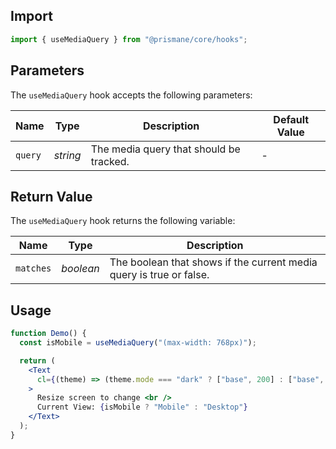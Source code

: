 ## Import

```js
import { useMediaQuery } from "@prismane/core/hooks";
```

## Parameters

The `useMediaQuery` hook accepts the following parameters:

| Name    | Type     | Description                             | Default Value |
| ------- | -------- | --------------------------------------- | ------------- |
| `query` | _string_ | The media query that should be tracked. | -             |

## Return Value

The `useMediaQuery` hook returns the following variable:

| Name      | Type      | Description                                                         |
| --------- | --------- | ------------------------------------------------------------------- |
| `matches` | _boolean_ | The boolean that shows if the current media query is true or false. |

## Usage

```jsx preview
function Demo() {
  const isMobile = useMediaQuery("(max-width: 768px)");

  return (
    <Text
      cl={(theme) => (theme.mode === "dark" ? ["base", 200] : ["base", 700])}
    >
      Resize screen to change <br />
      Current View: {isMobile ? "Mobile" : "Desktop"}
    </Text>
  );
}
```
